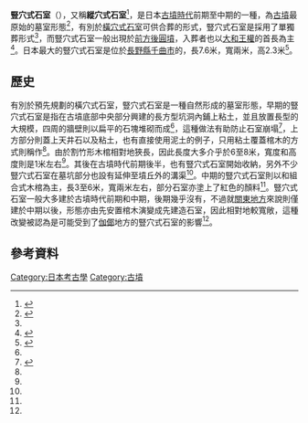 '''豎穴式石室'''（{{jpn|j=竪穴式石室|hg=たてあなしきせきしつ|rm=Tateanashiki sekishitsu|f=y}}），又稱'''縱穴式石室'''<ref>{{Kotobank|竪穴式石室・縦穴式石室}}</ref>，是日本[[古墳時代|古墳時代]]前期至中期的一種{{Link-ja|石室 (日本)|石室|石室}}，為[[古墳|古墳]]最原始的墓室形態<ref name="國史">{{cite book|author={{Link-ja|白石太一郎}} |language=ja |script-title=ja:国史大辞典 |script-chapter=ja:竪穴式石室 |work=[[國史大辭典_(昭和時代)|國史大辭典]] |volume=9 |edition=[[JapanKnowledge|JapanKnowledge]] |year=1988 |publisher=[[吉川弘文館|吉川弘文館]] |isbn=4-642-00509-9}}</ref>，有別於[[橫穴式石室|橫穴式石室]]可供合葬的形式，豎穴式石室是採用了單獨葬形式<ref name="Koto"/>，而豎穴式石室一般出現於[[前方後圓墳|前方後圓墳]]，入葬者也以[[大和王權|大和王權]]的首長為主<ref>{{cite book|chapter-url=https://trc-adeac.trc.co.jp/WJ11E0/WJJS06U/4062555100/4062555100200040/ht022800 |language=ja |script-title=ja:豊津町史 |volume=上 |script-chapter=ja:第二編　先史・原史 第四章　古墳時代 第五節　北部九州の古墳文化 二　北部九州の豪族と中期の古墳 |publisher=ADEAC |work={{Link-ja|豐津町|豊津町}} |date=1997-04-01 |accessdate=2020-08-21 |id={{NCID|BA37512604}}}}</ref>。日本最大的豎穴式石室是位於[[長野縣|長野縣]][[千曲市|千曲市]]的{{Link-ja|埴科古墳群|埴科古墳群|森將軍塚古墳}}，長7.6米，寬兩米，高2.3米<ref>{{cite web|url=https://www.city.chikuma.lg.jp/docs/2013080700119/ |language=ja |script-title=ja:森将軍塚古墳館　竪穴式石室 |publisher=千曲市 |date=2013-10-21 |accessdate=2020-08-21}}</ref>。

== 歷史 ==
{{gallery2
| title  = 復原後的森將軍塚古墳的豎穴式石室
| align  = center
| footer = {{Link-ja|森將軍塚古墳館|森将軍塚古墳館}}館藏
|File:Mori-shogunzuka-kofun sekishitsu.JPG|上方
|File:Mori-shogunzuka-kofun sekishitsu (inside).JPG|內部
}}
有別於預先規劃的橫穴式石室，豎穴式石室是一種自然形成的墓室形態，早期的豎穴式石室是指在古墳底部中央部分興建的長方型坑洞內鋪上粘土，並且放置長型的大規模{{Link-ja|割竹形木棺}}，四周的牆壁則以扁平的石塊堆砌而成<ref name="國史"/>，這種做法有助防止石室崩塌<ref name="Koto">{{Kotobank|竪穴式石室}}</ref>，上方部分則蓋上天井石以及粘土，也有直接使用泥土的例子，只用粘土覆蓋棺木的方式則稱作{{Link-ja|粘土槨}}<ref name="國史"/>。由於割竹形木棺相對地狹長，因此長度大多介乎於6至8米，寬度和高度則是1米左右<ref name="Koto"/>。其後在古墳時代前期後半，也有豎穴式石室開始收納{{Link-ja|石棺 (日本)|石棺|石棺}}，另外不少豎穴式石室在墓坑部分也設有延伸至墳丘外的溝渠<ref name="國史"/>。中期的豎穴式石室則以{{Link-ja|長持形石棺}}和組合式木棺為主，長3至6米，寬兩米左右，部分石室亦塗上了紅色的顏料<ref name="Koto"/>。豎穴式石室一般大多建於古墳時代前期和中期，後期幾乎沒有，不過就[[關東地方|關東地方]]來說則僅建於中期以後，形態亦由先安置棺木演變成先建造石室，因此相對地較寬敞，這種改變被認為是可能受到了{{Link-ja|朝鮮半島南部的前方後圓墳|朝鮮半島南部の前方後円形墳|朝鮮半島南部}}[[伽倻|伽倻]]地方的豎穴式石室的影響<ref name="國史"/>。

== 參考資料 ==
{{reflist}}

{{DEFAULTSORT:Tateanashiki sekishitsu}}
[[Category:日本考古學|Category:日本考古學]]
[[Category:古墳|Category:古墳]]